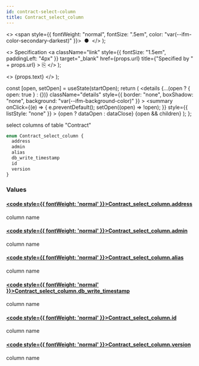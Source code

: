 ```yaml
---
id: contract-select-column
title: Contract_select_column
---
```


<head>
  <meta content="noindex" name="robots" />
  <meta charset="utf-8" />
</head>

  <>
    <span style={{ fontWeight: "normal", fontSize: ".5em", color: "var(--ifm-color-secondary-darkest)" }}>
      &nbsp;●&nbsp;
    </span>
  </>
);

  <>
    Specification
    <a
      className="link"
      style={{ fontSize: "1.5em", paddingLeft: "4px" }}
      target="\_blank"
      href={props.url}
      title={"Specified by " + props.url}
    >
      ⎘
    </a>
  </>
);

  <>
    <span className={props.class}>{props.text}</span>
  </>
);


  const [open, setOpen] = useState(startOpen);
  return (
    <details
      {...(open ? { open: true } : {})}
      className="details"
      style={{ border: "none", boxShadow: "none", background: "var(--ifm-background-color)" }}
    >
      <summary
        onClick={(e) => {
          e.preventDefault();
          setOpen((open) => !open);
        }}
        style={{ listStyle: "none" }}
      >
        {open ? dataOpen : dataClose}
      </summary>
      {open && children}
    </details>
  );
};

select columns of table "Contract"

```graphql
enum Contract_select_column {
  address
  admin
  alias
  db_write_timestamp
  id
  version
}
```

### Values

#### [<code style={{ fontWeight: 'normal' }}>Contract_select_column.<b>address</b></code>](#)

column name

#### [<code style={{ fontWeight: 'normal' }}>Contract_select_column.<b>admin</b></code>](#)

column name

#### [<code style={{ fontWeight: 'normal' }}>Contract_select_column.<b>alias</b></code>](#)

column name

#### [<code style={{ fontWeight: 'normal' }}>Contract_select_column.<b>db_write_timestamp</b></code>](#)

column name

#### [<code style={{ fontWeight: 'normal' }}>Contract_select_column.<b>id</b></code>](#)

column name

#### [<code style={{ fontWeight: 'normal' }}>Contract_select_column.<b>version</b></code>](#)

column name
